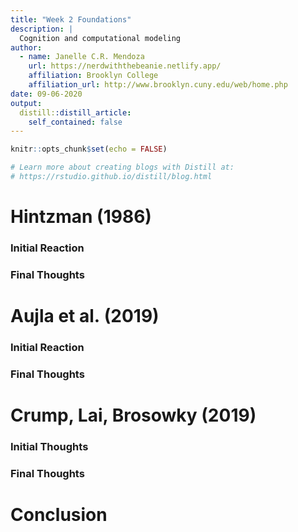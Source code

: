 ```yaml
---
title: "Week 2 Foundations"
description: |
  Cognition and computational modeling
author:
  - name: Janelle C.R. Mendoza 
    url: https://nerdwiththebeanie.netlify.app/
    affiliation: Brooklyn College
    affiliation_url: http://www.brooklyn.cuny.edu/web/home.php
date: 09-06-2020
output:
  distill::distill_article:
    self_contained: false
---
```


```r
knitr::opts_chunk$set(echo = FALSE)

# Learn more about creating blogs with Distill at:
# https://rstudio.github.io/distill/blog.html

```

# Hintzman (1986)

### Initial Reaction


### Final Thoughts

# Aujla et al. (2019)

### Initial Reaction

### Final Thoughts

# Crump, Lai, Brosowky (2019)

### Initial Thoughts

### Final Thoughts

# Conclusion